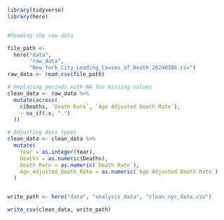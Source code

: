 ```r
library(tidyverse)
library(here)


#Reading the raw data

file_path <-
  here("data",
       "raw_data",
       "New_York_City_Leading_Causes_of_Death_20240306.csv")
raw_data <- read_csv(file_path)
```


```r
# Replacing periods with NA for missing values
clean_data <- raw_data %>%
  mutate(across(
    c(Deaths, `Death Rate`, `Age Adjusted Death Rate`),
    ~ na_if(.x, ".")
  ))

# Adjusting data types
clean_data <- clean_data %>%
  mutate(
    Year = as.integer(Year),
    Deaths = as.numeric(Deaths),
    Death_Rate = as.numeric(`Death Rate`),
    Age_Adjusted_Death_Rate = as.numeric(`Age Adjusted Death Rate`)
  )


write_path <- here("data", "analysis_data", "clean_nyc_data.csv")

write_csv(clean_data, write_path)
```

